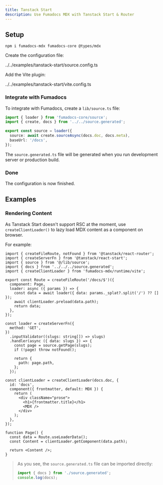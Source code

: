 ```yaml
---
title: Tanstack Start
description: Use Fumadocs MDX with Tanstack Start & Router
---
```


## Setup

```npm
npm i fumadocs-mdx fumadocs-core @types/mdx
```

Create the configuration file:

<include cwd meta='title="source.config.ts"'>
  ../../examples/tanstack-start/source.config.ts
</include>

Add the Vite plugin:

<include cwd meta='title="vite.config.ts"'>
  ../../examples/tanstack-start/vite.config.ts
</include>

### Integrate with Fumadocs

To integrate with Fumadocs, create a `lib/source.ts` file:

```ts title="src/lib/source.ts"
import { loader } from 'fumadocs-core/source';
import { create, docs } from '../../source.generated';

export const source = loader({
  source: await create.sourceAsync(docs.doc, docs.meta),
  baseUrl: '/docs',
});
```

The `source.generated.ts` file will be generated when you run development server or production build.

### Done

The configuration is now finished.

## Examples

### Rendering Content

As Tanstack Start doesn't support RSC at the moment, use `createClientLoader()` to lazy load MDX content as a component on browser.

For example:

```tsx title="src/routes/docs/$.tsx"
import { createFileRoute, notFound } from '@tanstack/react-router';
import { createServerFn } from '@tanstack/react-start';
import { source } from '@/lib/source';
import { docs } from '../../../source.generated';
import { createClientLoader } from 'fumadocs-mdx/runtime/vite';

export const Route = createFileRoute('/docs/$')({
  component: Page,
  loader: async ({ params }) => {
    const data = await loader({ data: params._splat?.split('/') ?? [] });
    await clientLoader.preload(data.path);
    return data;
  },
});

const loader = createServerFn({
  method: 'GET',
})
  .inputValidator((slugs: string[]) => slugs)
  .handler(async ({ data: slugs }) => {
    const page = source.getPage(slugs);
    if (!page) throw notFound();

    return {
      path: page.path,
    };
  });

const clientLoader = createClientLoader(docs.doc, {
  id: 'docs',
  component({ frontmatter, default: MDX }) {
    return (
      <div className="prose">
        <h1>{frontmatter.title}</h1>
        <MDX />
      </div>
    );
  },
});

function Page() {
  const data = Route.useLoaderData();
  const Content = clientLoader.getComponent(data.path);

  return <Content />;
}
```

> As you see, the `source.generated.ts` file can be imported directly:
>
> ```ts
> import { docs } from './source.generated';
> console.log(docs);
> ```
